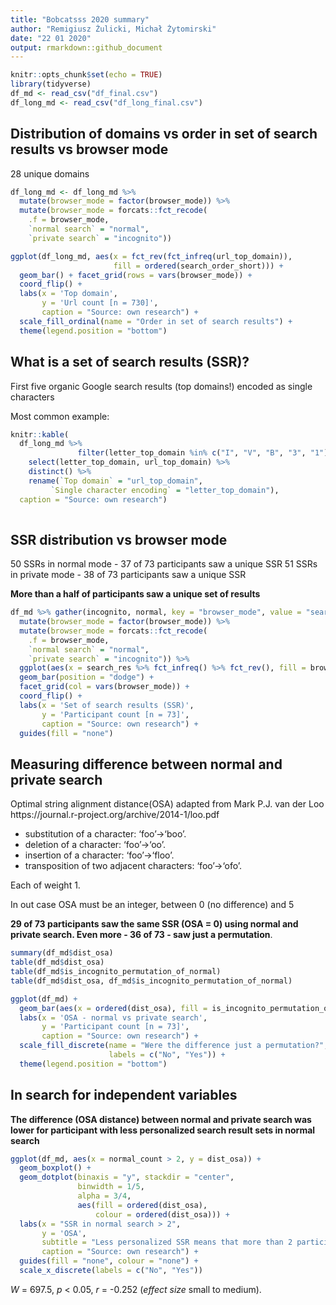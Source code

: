 ```yaml
---
title: "Bobcatsss 2020 summary"
author: "Remigiusz Żulicki, Michał Żytomirski"
date: "22 01 2020"
output: rmarkdown::github_document
---
```



```r
knitr::opts_chunk$set(echo = TRUE)
library(tidyverse)
df_md <- read_csv("df_final.csv")
df_long_md <- read_csv("df_long_final.csv")
```

## Distribution of domains vs order in set of search results vs browser mode

28 unique domains

```r
df_long_md <- df_long_md %>% 
  mutate(browser_mode = factor(browser_mode)) %>%
  mutate(browser_mode = forcats::fct_recode(
    .f = browser_mode,
    `normal search` = "normal",
    `private search` = "incognito"))

ggplot(df_long_md, aes(x = fct_rev(fct_infreq(url_top_domain)),
                       fill = ordered(search_order_short))) +
  geom_bar() + facet_grid(rows = vars(browser_mode)) +
  coord_flip() +
  labs(x = 'Top domain',
       y = 'Url count [n = 730]',
       caption = "Source: own research") +
  scale_fill_ordinal(name = "Order in set of search results") +
  theme(legend.position = "bottom")
```

## What is a set of search results (SSR)?

First five organic Google search results (top domains!) encoded as single characters

Most common example:

```r
knitr::kable(
  df_long_md %>% 
               filter(letter_top_domain %in% c("I", "V", "B", "3", "1")) %>% 
    select(letter_top_domain, url_top_domain) %>% 
    distinct() %>% 
    rename(`Top domain` = "url_top_domain",
         `Single character encoding` = "letter_top_domain"),
  caption = "Source: own research")
  
```

## SSR distribution vs browser mode

50 SSRs in normal mode - 37 of 73 participants saw a unique SSR
51 SSRs in private mode - 38 of 73 participants saw a unique SSR

**More than a half of participants saw a unique set of results**

```r
df_md %>% gather(incognito, normal, key = "browser_mode", value = "search_res") %>%
  mutate(browser_mode = factor(browser_mode)) %>%
  mutate(browser_mode = forcats::fct_recode(
    .f = browser_mode,
    `normal search` = "normal",
    `private search` = "incognito")) %>% 
  ggplot(aes(x = search_res %>% fct_infreq() %>% fct_rev(), fill = browser_mode)) + 
  geom_bar(position = "dodge") +
  facet_grid(col = vars(browser_mode)) +
  coord_flip() +
  labs(x = 'Set of search results (SSR)',
       y = 'Participant count [n = 73]',
       caption = "Source: own research") +
  guides(fill = "none")
```

## Measuring difference between normal and private search

Optimal string alignment distance(OSA) adapted from Mark P.J. van der Loo https://journal.r-project.org/archive/2014-1/loo.pdf 

- substitution of a character: ‘foo’→‘boo’.
- deletion of a character: ‘foo’→‘oo’.
- insertion of a character: ‘foo’→‘floo’.
- transposition of two adjacent characters: ‘foo’→‘ofo’.

Each of weight 1.

In out case OSA must be an integer, between 0 (no difference) and 5

**29 of 73 participants saw the same SSR (OSA = 0) using normal and private search. Even more - 36 of 73 - saw just a permutation**.

```r
summary(df_md$dist_osa)
table(df_md$dist_osa)
table(df_md$is_incognito_permutation_of_normal)
table(df_md$dist_osa, df_md$is_incognito_permutation_of_normal)
```
```r
ggplot(df_md) +
  geom_bar(aes(x = ordered(dist_osa), fill = is_incognito_permutation_of_normal)) +
  labs(x = 'OSA - normal vs private search',
       y = 'Participant count [n = 73]',
       caption = "Source: own research") +
  scale_fill_discrete(name = "Were the difference just a permutation?",
                      labels = c("No", "Yes")) +
  theme(legend.position = "bottom")
```

## In search for independent variables

**The difference (OSA distance) between normal and private search was lower for participant with less personalized search result sets in normal search**

```r
ggplot(df_md, aes(x = normal_count > 2, y = dist_osa)) + 
  geom_boxplot() +
  geom_dotplot(binaxis = "y", stackdir = "center",
               binwidth = 1/5,
               alpha = 3/4,
               aes(fill = ordered(dist_osa),
                   colour = ordered(dist_osa))) +
  labs(x = "SSR in normal search > 2",
       y = 'OSA',
       subtitle = "Less personalized SSR means that more than 2 participants saw it",
       caption = "Source: own research") +
  guides(fill = "none", colour = "none") +
  scale_x_discrete(labels = c("No", "Yes"))
```

*W* = 697.5, *p* < 0.05, *r* = -0.252 (*effect size* small to medium).
